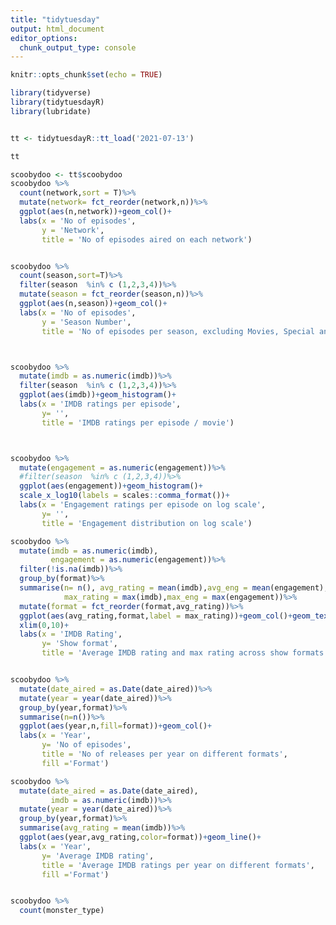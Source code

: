 ```yaml
---
title: "tidytuesday"
output: html_document
editor_options: 
  chunk_output_type: console
---
```


```r
knitr::opts_chunk$set(echo = TRUE)

library(tidyverse)
library(tidytuesdayR)
library(lubridate)


tt <- tidytuesdayR::tt_load('2021-07-13')

tt

scoobydoo <- tt$scoobydoo
scoobydoo %>%
  count(network,sort = T)%>%
  mutate(network= fct_reorder(network,n))%>%
  ggplot(aes(n,network))+geom_col()+
  labs(x = 'No of episodes',
       y = 'Network',
       title = 'No of episodes aired on each network')


scoobydoo %>% 
  count(season,sort=T)%>%
  filter(season  %in% c (1,2,3,4))%>%
  mutate(season = fct_reorder(season,n))%>%
  ggplot(aes(n,season))+geom_col()+
  labs(x = 'No of episodes',
       y = 'Season Number',
       title = 'No of episodes per season, excluding Movies, Special and Crossover')



scoobydoo %>% 
  mutate(imdb = as.numeric(imdb))%>%
  filter(season  %in% c (1,2,3,4))%>%
  ggplot(aes(imdb))+geom_histogram()+
  labs(x = 'IMDB ratings per episode',
       y= '',
       title = 'IMDB ratings per episode / movie')



scoobydoo %>% 
  mutate(engagement = as.numeric(engagement))%>%
  #filter(season  %in% c (1,2,3,4))%>%
  ggplot(aes(engagement))+geom_histogram()+
  scale_x_log10(labels = scales::comma_format())+
  labs(x = 'Engagement ratings per episode on log scale',
       y= '',
       title = 'Engagement distribution on log scale')

scoobydoo %>% 
  mutate(imdb = as.numeric(imdb),
         engagement = as.numeric(engagement))%>%
  filter(!is.na(imdb))%>%
  group_by(format)%>%
  summarise(n= n(), avg_rating = mean(imdb),avg_eng = mean(engagement),
            max_rating = max(imdb),max_eng = max(engagement))%>%
  mutate(format = fct_reorder(format,avg_rating))%>%
  ggplot(aes(avg_rating,format,label = max_rating))+geom_col()+geom_text(hjust = -2)+
  xlim(0,10)+
  labs(x = 'IMDB Rating',
       y= 'Show format',
       title = 'Average IMDB rating and max rating across show formats')


scoobydoo %>% 
  mutate(date_aired = as.Date(date_aired))%>%
  mutate(year = year(date_aired))%>%
  group_by(year,format)%>%
  summarise(n=n())%>%
  ggplot(aes(year,n,fill=format))+geom_col()+
  labs(x = 'Year',
       y= 'No of episodes',
       title = 'No of releases per year on different formats',
       fill ='Format')

scoobydoo %>% 
  mutate(date_aired = as.Date(date_aired),
         imdb = as.numeric(imdb))%>%
  mutate(year = year(date_aired))%>%
  group_by(year,format)%>%
  summarise(avg_rating = mean(imdb))%>%
  ggplot(aes(year,avg_rating,color=format))+geom_line()+
  labs(x = 'Year',
       y= 'Average IMDB rating',
       title = 'Average IMDB ratings per year on different formats',
       fill ='Format')


scoobydoo %>% 
  count(monster_type)

```
